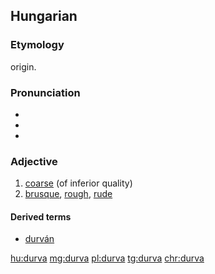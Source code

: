 ==Hungarian==

===Etymology===
{{unk|lang=hu}} origin.

===Pronunciation===
* {{hu-IPA}}
* {{audio|Hu-durva.ogg|Audio|lang=hu}}
* {{hyphenation|dur|va|lang=hu}}

===Adjective===
{{hu-adj|comp=durvább}}

# [[coarse]] (of inferior quality)
# [[brusque]], [[rough]], [[rude]]

====Derived terms====
* [[durván]]

[[hu:durva]]
[[mg:durva]]
[[pl:durva]]
[[tg:durva]]
[[chr:durva]]